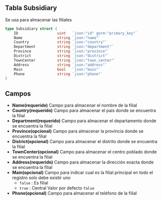 ## Tabla Subsidiary
Se usa para almacenar las filiales
```go
type Subsidiary struct {
	ID                  uint   `json:"id" gorm:"primary_key"`
	Name                string `json:"name"`
	Country             string `json:"country"`
	Department          string `json:"department"`
	Province            string `json:"province"`
	District            string `json:"district"`
	TownCenter          string `json:"town_center"`
	Address             string `json:"address"`
	Main                bool   `json:"main"`
	Phone               string `json:"phone"`
}
```

## Campos
- **Name(requerido)** Campo para almacenar el nombre de la filial
- **Country(requerido)** Campo para almacenar el país donde se encuentra la filial
- **Department(requerido)** Campo para almacenar el departamento donde se encuentra la filial
- **Province(opcional)** Campo para almacenar la provincia donde se encuentra la filial
- **District(opcional)** Campo para almacenar el distrito donde se encuentra la filial
- **TownCenter(opcional)** Campo para almacenar el centro poblado donde se encuentra la filial
- **Address(requerido)** Campo para almacenar la dirección exacta donde se encuentra la filial
- **Main(opcional)** Campo para indicar cual es la filial principal en todo el registro solo debe existir uno
    - `false`   : Es filial
    - `true`    : Central
    Valor por defecto `false`
- **Phone(opcional)** Campo para almacenar el teléfono de la filial